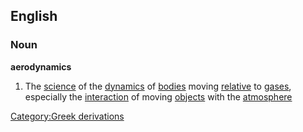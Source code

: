 ==English==
===Noun===
{{wikipedia}}
'''aerodynamics'''
#The [[science]] of the [[dynamics]] of [[bodies]] moving [[relative]] to [[gas]]es, especially the [[interaction]] of moving [[object]]s with the [[atmosphere]]
[[Category:Greek derivations]]